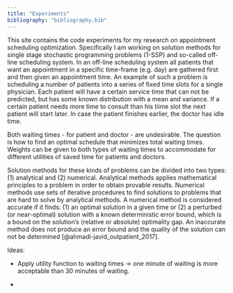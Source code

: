 ```yaml
---
title: "Experiments"
bibliography: "bibliography.bib"
---
```


This site contains the code experiments for my research on appointment scheduling optimization. Specifically I am working on solution methods for single stage stochastic programming problems (1-SSP) and so-called off-line scheduling system. In an off-line scheduling system all patients that want an appointment in a specific time-frame (e.g. day) are gathered first and then given an appointment time. An example of such a problem is scheduling a number of patients into a series of fixed time slots for a single physician. Each patient will have a certain service time that can not be predicted, but has some known distribution with a mean and variance. If a certain patient needs more time to consult than his tiime slot the next patient will start later. In case the patient finishes earlier, the doctor has idle time.

Both waiting times - for patient and doctor - are undesirable. The question is how to find an optimal schedule that minimizes total waiting times. Weights can be given to both types of waiting times to accommodate for different utilities of saved time for patients and doctors.

Solution methods for these kinds of problems can be divided into two types: (1) analytical and (2) numerical. Analytical methods applies mathematical principles to a problem in order to obtain provable results. Numerical methods use sets of iterative procedures to find solutions to problems that are hard to solve by analytical methods. A numerical method is considered accurate if it finds: (1) an optimal solution in a given time or (2) a perturbed (or near-optimal) solution with a known deterministic error bound, which is a bound on the solution's (relative or absolute) optimality gap. An inaccurate method does not produce an error bound and the quality of the solution can not be determined [@ahmadi-javid_outpatient_2017].

Ideas:

-   Apply utility function to waiting times -\> one minute of waiting is more acceptable than 30 minutes of waiting.

-   
